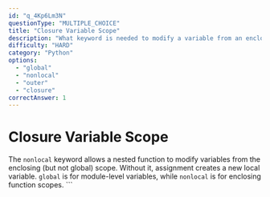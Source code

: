 ```yaml
---
id: "q_4Kp6Lm3N"
questionType: "MULTIPLE_CHOICE"
title: "Closure Variable Scope"
description: "What keyword is needed to modify a variable from an enclosing scope within a nested function?"
difficulty: "HARD"
category: "Python"
options:
  - "global"
  - "nonlocal"
  - "outer"
  - "closure"
correctAnswer: 1
---
```


# Closure Variable Scope

The `nonlocal` keyword allows a nested function to modify variables from the enclosing (but not global) scope. Without it, assignment creates a new local variable. `global` is for module-level variables, while `nonlocal` is for enclosing function scopes.
\`\`\`
